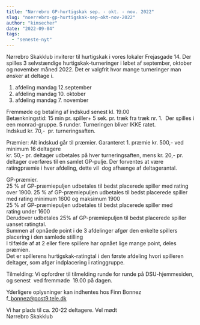 ```yaml
---
title: "Nørrebro GP-hurtigskak sep. - okt. - nov. 2022"
slug: "noerrebro-gp-hurtigskak-sep-okt-nov-2022"
author: "kimsecher"
date: "2022-09-04"
tags: 
  - "seneste-nyt"
---
```


Nørrebro Skakklub inviterer til hurtigskak i vores lokaler Frejasgade 14. 
Der spilles 3 selvstændige hurtigskak-turneringer i løbet af september, oktober og november måned 2022. Det er valgfrit hvor mange turneringer man ønsker at deltage i.  

1. afdeling mandag 12.september
2. afdeling mandag 10. oktober
3. afdeling mandag 7. november

Fremmøde og betaling af indskud senest kl. 19.00  
Betænkningstid: 15 min pr. spiller+ 5 sek. pr. træk fra træk nr. 1.  Der spilles i een monrad-gruppe. 5 runder. Turneringen bliver IKKE ratet.  
Indskud kr. 70,-  pr. turneringsaften. 

Præmier: Alt indskud går til præmier. Garanteret 1. præmie kr. 500,- ved minimum 16 deltagere  
kr. 50,- pr. deltager udbetales på hver turneringsaften, mens kr. 20,- pr. deltager overføres til en samlet GP-pulje. Der forventes at være ratingpræmie i hver afdeling, dette vil  dog afhænge af deltagerantal.

GP-præmier.  
25 % af GP-præmiepuljen udbetales til bedst placerede spiller med rating over 1900. 
25 % af GP-præmiepuljen udbetales til bedst placerede spiller med rating minimum 1600 og maksimum 1900  
25 % af GP-præmiepuljen udbetales til bedst placerede spiller med rating under 1600  
Derudover udbetales 25% af GP-præmiepuljen til bedst placerede spiller uanset ratingtal.  
Summen af opnåede point i de 3 afdelinger afgør den enkelte spillers placering i den samlede stilling   
I tilfælde af at 2 eller flere spillere har opnået lige mange point, deles præmien.  
Det er spillerens hurtigskak-ratingtal i den første afdeling hvori spilleren deltager, som afgør indplacering i ratinggruppe.

Tilmelding: Vi opfordrer til tilmelding runde for runde på DSU-hjemmesiden, og senest  ved fremmøde  19.00 på dagen.

Yderligere oplysninger kan indhentes hos Finn Bonnez f\_bonnez@post9.tele.dk

Vi har plads til ca. 20-22 deltagere. Vel mødt  
Nørrebro Skakklub
